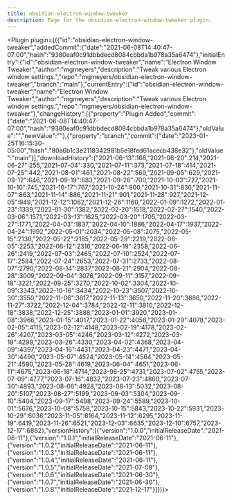 ---
title: obsidian-electron-window-tweaker
description: Page for the obsidian-electron-window-tweaker plugin.
---


<Plugin plugin={({"id":"obsidian-electron-window-tweaker","addedCommit":{"date":"2021-06-08T14:40:47-07:00","hash":"9380eaf0c91dbbdecd8084cbbda1b978a35a6474"},"initialEntry":{"id":"obsidian-electron-window-tweaker","name":"Electron Window Tweaker","author":"mgmeyers","description":"Tweak various Electron window settings.","repo":"mgmeyers/obsidian-electron-window-tweaker","branch":"main"},"currentEntry":{"id":"obsidian-electron-window-tweaker","name":"Electron Window Tweaker","author":"mgmeyers","description":"Tweak various Electron window settings.","repo":"mgmeyers/obsidian-electron-window-tweaker"},"changeHistory":[{"property":"Plugin Added","commit":{"date":"2021-06-08T14:40:47-07:00","hash":"9380eaf0c91dbbdecd8084cbbda1b978a35a6474"},"oldValue":"","newValue":""},{"property":"branch","commit":{"date":"2023-01-25T16:15:30-05:00","hash":"80a6b1c3e2118342981b5e18fed61acecb438e32"},"oldValue":"main"}],"downloadHistory":{"2021-06-13":168,"2021-06-20":214,"2021-06-27":255,"2021-07-04":330,"2021-07-11":373,"2021-07-18":414,"2021-07-25":442,"2021-08-01":461,"2021-08-22":569,"2021-09-05":629,"2021-09-12":646,"2021-09-19":683,"2021-09-26":700,"2021-10-03":727,"2021-10-10":745,"2021-10-17":767,"2021-10-24":800,"2021-10-31":836,"2021-11-07":863,"2021-11-14":886,"2021-11-21":901,"2021-11-28":927,"2021-12-05":949,"2021-12-12":1062,"2021-12-26":1160,"2022-01-09":1272,"2022-01-23":1339,"2022-01-30":1382,"2022-02-20":1518,"2022-02-27":1540,"2022-03-06":1571,"2022-03-13":1625,"2022-03-20":1705,"2022-03-27":1771,"2022-04-03":1837,"2022-04-10":1886,"2022-04-17":1937,"2022-04-24":1992,"2022-05-01":2034,"2022-05-08":2075,"2022-05-15":2136,"2022-05-22":2185,"2022-05-29":2219,"2022-06-05":2253,"2022-06-12":2316,"2022-06-19":2358,"2022-06-26":2419,"2022-07-03":2465,"2022-07-10":2524,"2022-07-17":2584,"2022-07-24":2653,"2022-07-31":2733,"2022-08-07":2790,"2022-08-14":2837,"2022-08-21":2904,"2022-08-28":3009,"2022-09-04":3076,"2022-09-11":3157,"2022-09-18":3221,"2022-09-25":3270,"2022-10-02":3304,"2022-10-09":3343,"2022-10-16":3434,"2022-10-23":3507,"2022-10-30":3550,"2022-11-06":3617,"2022-11-13":3650,"2022-11-20":3686,"2022-11-27":3722,"2022-12-04":3784,"2022-12-11":3810,"2022-12-18":3838,"2022-12-25":3888,"2023-01-01":3920,"2023-01-08":3966,"2023-01-15":4017,"2023-01-22":4056,"2023-01-29":4078,"2023-02-05":4115,"2023-02-12":4148,"2023-02-19":4178,"2023-02-26":4207,"2023-03-05":4246,"2023-03-12":4272,"2023-03-19":4299,"2023-03-26":4330,"2023-04-02":4368,"2023-04-09":4397,"2023-04-16":4431,"2023-04-23":4471,"2023-04-30":4490,"2023-05-07":4524,"2023-05-14":4564,"2023-05-21":4590,"2023-05-28":4619,"2023-06-04":4651,"2023-06-11":4675,"2023-06-18":4714,"2023-06-25":4731,"2023-07-02":4755,"2023-07-09":4777,"2023-07-16":4832,"2023-07-23":4860,"2023-07-30":4893,"2023-08-06":4928,"2023-08-13":5032,"2023-08-20":5107,"2023-08-27":5199,"2023-09-03":5304,"2023-09-10":5404,"2023-09-17":5498,"2023-09-24":5589,"2023-10-01":5676,"2023-10-08":5758,"2023-10-15":5843,"2023-10-22":5931,"2023-10-29":6036,"2023-11-05":6164,"2023-11-12":6295,"2023-11-19":6419,"2023-11-26":6521,"2023-12-03":6635,"2023-12-10":6757,"2023-12-17":6862},"versionHistory":[{"version":"1.0.0","initialReleaseDate":"2021-06-11"},{"version":"1.0.1","initialReleaseDate":"2021-06-11"},{"version":"1.0.2","initialReleaseDate":"2021-06-11"},{"version":"1.0.3","initialReleaseDate":"2021-06-11"},{"version":"1.0.4","initialReleaseDate":"2021-06-11"},{"version":"1.0.5","initialReleaseDate":"2021-07-09"},{"version":"1.0.6","initialReleaseDate":"2021-06-30"},{"version":"1.0.7","initialReleaseDate":"2021-06-30"},{"version":"1.0.8","initialReleaseDate":"2021-12-17"}]})}></Plugin>